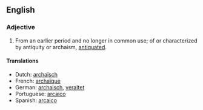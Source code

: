 ==English==

===Adjective===

#From an earlier period and no longer in common use; of or characterized by antiquity or archaism, [[antiquated]].

====Translations====
*Dutch: [[archaïsch]]
*French: [[archaïque]]
*German: [[archaisch]], [[veraltet]]
*Portuguese: [[arcaico]]
*Spanish: [[arcaico]]